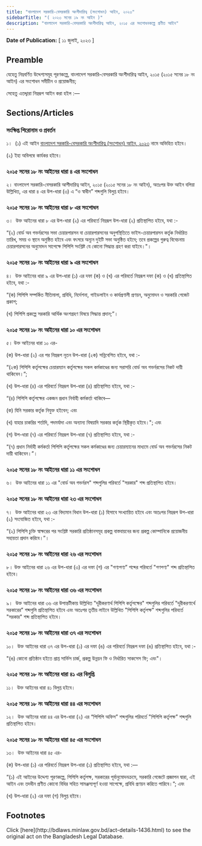 ```yaml
---
title: "বাংলাদেশ সরকারি-বেসরকারি অংশীদারিত্ব (সংশোধন) আইন, ২০২৩"
sidebarTitle: "( ২০২৩ সনের ১৯ নং আইন )"
description: "বাংলাদেশ সরকারি-বেসরকারি অংশীদারিত্ব আইন, ২০১৫ এর সংশোধনকল্পে প্রণীত আইন"
---
```


**Date of Publication:** [ ১১ জুলাই, ২০২৩ ]

## Preamble

যেহেতু নিম্নবর্ণিত উদ্দেশ্যসমূহ পূরণকল্পে, বাংলাদেশ সরকারি-বেসরকারি অংশীদারিত্ব আইন, ২০১৫ (২০১৫ সনের ১৮ নং আইন) এর সংশোধন সমীচীন ও প্রয়োজনীয়;

সেহেতু এতদ্দ্বারা নিম্নরূপ আইন করা হইল :—

## Sections/Articles

### সংক্ষিপ্ত শিরোনাম ও প্রবর্তন

১।  (১) এই আইন [বাংলাদেশ সরকারি-বেসরকারি অংশীদারিত্ব (সংশোধন) আইন, ২০২৩](/laws/volume-53/act-1436 "বাংলাদেশ সরকারি-বেসরকারি অংশীদারিত্ব (সংশোধন) আইন, ২০২৩") নামে অভিহিত হইবে।

(২) ইহা অবিলম্বে কার্যকর হইবে।

### ২০১৫ সনের ১৮ নং আইনের ধারা ৪ এর সংশোধন

২। বাংলাদেশ সরকারি-বেসরকারি আশীদারিত্ব আইন, ২০১৫ (২০১৫ সনের ১৮ নং আইন), অতঃপর উক্ত আইন বলিয়া উল্লিখিত, এর ধারা ৪ এর উপ-ধারা (৩) এ “ও স্বাধীন” শব্দগুলি বিলুপ্ত হইবে।

### ২০১৫ সনের ১৮ নং আইনের ধারা ৮ এর সংশোধন

৩।  উক্ত আইনের ধারা ৮ এর উপ-ধারা (২) এর পরিবর্তে নিম্নরূপ উপ-ধারা (২) প্রতিস্থাপিত হইবে, যথা :-

“(২) বোর্ড অব গভর্নরসের সভা চেয়ারপারসন বা চেয়ারপারসনের অনুপস্থিতিতে ভাইস-চেয়ারপারসন কর্তৃক নির্ধারিত তারিখ, সময় ও স্থানে অনুষ্ঠিত হইবে এবং বৎসরে অন্যূন দুইটি সভা অনুষ্ঠিত হইবে; তবে প্রকল্পের গুরুত্ব বিবেচনায় চেয়ারপারসনের অনুমোদন সাপেক্ষে পিপিপি সংশ্লিষ্ট যে কোনো সিদ্ধান্ত গ্রহণ করা যাইবে।"।

### ২০১৫ সনের ১৮ নং আইনের ধারা ৯ এর সংশোধন

৪।  উক্ত আইনের ধারা ৯ এর উপ-ধারা (১) এর দফা (ক) ও (খ) এর পরিবর্তে নিম্নরূপ দফা (ক) ও (খ) প্রতিস্থাপিত হইবে, যথা :-

“(ক) পিপিপি সম্পর্কিত নীতিমালা, প্রবিধি, নির্দেশনা, গাইডলাইন ও কার্যপ্রণালী প্রণয়ন, অনুমোদন ও সরকারি গেজেট প্রকাশ;

(খ) পিপিপি প্রকল্পে সরকারি আর্থিক অংশগ্রহণ বিষয়ে সিদ্ধান্ত প্রদান;”।

### ২০১৫ সনের ১৮ নং আইনের ধারা ১০ এর সংশোধন

৫। উক্ত আইনের ধারা ১০ এর-

(ক) উপ-ধারা (২) এর পর নিম্নরূপ নূতন উপ-ধারা (২ক) সন্নিবেশিত হইবে, যথা :-

“(২ক) পিপিপি কর্তৃপক্ষের চেয়ারম্যান কর্তৃপক্ষের সকল কর্মকাণ্ডের জন্য সরাসরি বোর্ড অব গভর্নরসের নিকট দায়ী থাকিবেন।”;

(খ) উপ-ধারা (৪) এর পরিবর্তে নিম্নরূপ উপ-ধারা (৪) প্রতিস্থাপিত হইবে, যথা :-

“(৪) পিপিপি কর্তৃপক্ষের একজন প্রধান নির্বাহী কর্মকর্তা থাকিবে—

(ক) যিনি সরকার কর্তৃক নিযুক্ত হইবেন; এবং

(খ) যাহার চাকরির শর্তাদি, পদমর্যাদা এবং অন্যান্য বিষয়াদি সরকার কর্তৃক স্থিরীকৃত হইবে।"; এবং

(গ) উপ-ধারা (৭) এর পরিবর্তে নিম্নরূপ উপ-ধারা (৭) প্রতিস্থাপিত হইবে, যথা :-

“(৭) প্রধান নির্বাহী কর্মকর্তা পিপিপি কর্তৃপক্ষের সকল কর্মকাণ্ডের জন্য চেয়ারম্যানের মাধ্যমে বোর্ড অব গভর্নরসের নিকট দায়ী থাকিবেন।”।

### ২০১৫ সনের ১৮ নং আইনের ধারা ১১ এর সংশোধন

৬।  উক্ত আইনের ধারা ১১ এর "বোর্ড অব গভর্নরস" শব্দগুলির পরিবর্তে "সরকার" শব্দ প্রতিস্থাপিত হইবে।

### ২০১৫ সনের ১৮ নং আইনের ধারা ২৩ এর সংশোধন

৭।  উক্ত আইনের ধারা ২৩ এর বিদ্যমান বিধান উপ-ধারা (১) হিসাবে সংখ্যায়িত হইবে এবং অতঃপর নিম্নরূপ উপ-ধারা (২) সংযোজিত হইবে, যথা :-

“(২) পিপিপি চুক্তি স্বাক্ষরের পর সংশ্লিষ্ট সরকারি প্রতিষ্ঠানসমূহ প্রকল্প বাস্তবায়নের জন্য প্রকল্প কোম্পানিকে প্রয়োজনীয় সহায়তা প্রদান করিবে।”।

### ২০১৫ সনের ১৮ নং আইনের ধারা ২৬ এর সংশোধন

৮। উক্ত আইনের ধারা ২৬ এর উপ-ধারা (৩) এর দফা (গ) এর "গণ্যপণ্য” শব্দের পরিবর্তে "গণপণ্য" শব্দ প্রতিস্থাপিত হইবে।

### ২০১৫ সনের ১৮ নং আইনের ধারা ৩৬ এর সংশোধন

৯।  উক্ত আইনের ধারা ৩৬ এর উপান্তটীকায় উল্লিখিত "দূরীকরণার্থ পিপিপি কর্তৃপক্ষের" শব্দগুলির পরিবর্তে "দূরীকরণার্থে সরকারের” শব্দগুলি প্রতিস্থাপিত হইবে এবং অতঃপর তৃতীয় লাইনে উল্লিখিত "পিপিপি কর্তৃপক্ষ” শব্দগুলির পরিবর্তে "সরকার" শব্দ প্রতিস্থাপিত হইবে।

### ২০১৫ সনের ১৮ নং আইনের ধারা ৩৭ এর সংশোধন

১০।  উক্ত আইনের ধারা ৩৭ এর উপ-ধারা (১) এর দফা (ঙ) এর পরিবর্তে নিম্নরূপ দফা (ঙ) প্রতিস্থাপিত হইবে, যথা :-

"(ঙ) কোনো প্রতিষ্ঠান হইতে প্রাপ্ত সার্ভিস চার্জ, প্রকল্প উন্নয়ন ফি ও নির্ধারিত সাকসেস ফি; এবং"।

### ২০১৫ সনের ১৮ নং আইনের ধারা ৪১ এর বিলুপ্তি

১১।  উক্ত আইনের ধারা ৪১ বিলুপ্ত হইবে।

### ২০১৫ সনের ১৮ নং আইনের ধারা ৪৪ এর সংশোধন

১২।  উক্ত আইনের ধারা ৪৪ এর উপ-ধারা (২) এর “পিপিপি অফিস” শব্দগুলির পরিবর্তে "পিপিপি কর্তৃপক্ষ” শব্দগুলি প্রতিস্থাপিত হইবে।

### ২০১৫ সনের ১৮ নং আইনের ধারা ৪৫ এর সংশোধন

১৩।  উক্ত আইনের ধারা ৪৫ এর-

(ক) উপ-ধারা (১) এর পরিবর্তে নিম্নরূপ উপ-ধারা (১) প্রতিস্থাপিত হইবে, যথা :—

“(১) এই আইনের উদ্দেশ্য পূরণকল্পে, পিপিপি কর্তৃপক্ষ, সরকারের পূর্বানুমোদনক্রমে, সরকারি গেজেটে প্রজ্ঞাপন দ্বারা, এই আইন এবং তদধীন প্রণীত কোনো বিধির সহিত সামঞ্জস্যপূর্ণ হওয়া সাপেক্ষে, প্রবিধি প্রণয়ন করিতে পারিবে।”; এবং

(খ) উপ-ধারা (২) এর দফা (গ) বিলুপ্ত হইবে।

## Footnotes

<Note>
  Click [here](http://bdlaws.minlaw.gov.bd/act-details-1436.html) to see the original act on the Bangladesh Legal Database.
</Note>
